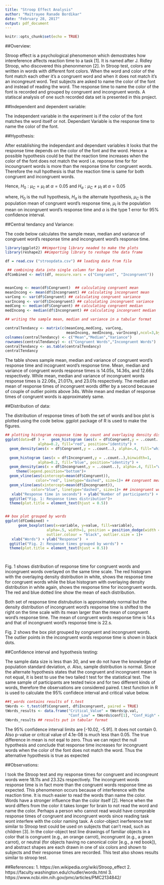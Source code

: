 ```yaml
---
title: "Stroop Effect Analysis"
author: "Maitrayee Ranade Bordikar"
date: "February 28, 2017"
output: pdf_document
---
```


```r
knitr::opts_chunk$set(echo = TRUE)
```

##Overview:

Stroop effect is a psychological phenomenon which demostrates how intereference affects reaction time to a task [1]. It is named after J. Ridley Stroop, who discovered this phenonmenon [2]. In Stroop test, colors are written in words with different font colors.  When the word and color of the font match each other it's a congruent word and when it does not match it's an incongreunt word. Test subjects are asked to name the color of the font and instead of reading the word. The response time to name the color of the font is recorded and grouped by congruent and incongruent words. A statiscal analysis of one such recorded data set is presented in this project. 

##Independent and dependent variable:

The independent variable in the experiment is if the color of the font matches the word itself or not. Dependant Variable is the response time to name the color of the font.

##Hypothesis:

After establishing the independant and dependant variables it looks that the response time depends on the color of the font and the word. Hence a possible hypothesis could be that the reaction time increases when the color of the font does not match the word i.e. reponse time for for incoungruent words is more than the response time for congruent words. Therefore the null hpothesis is that the reaction time is same for both congruent and incongruent words.

Hence, $H_0: \mu_{C} = \mu_{I}$ at $\alpha=0.05$
and $H_a: \mu_{C} \neq \mu_{I}$ at $\alpha=0.05$

where, $H_0$ is the null hypothesis, $H_a$ is the alternate hypothesis, $\mu_C$ is the population mean of congruent word's response time, $\mu_I$ is the population mean on incongruent word's response time and $\alpha$ is the type 1 error for 95% confidence interval. 

##Central tendancy and Variance:

The code below calculates the sample mean, median and variance of congruent word's response time and incongruent word's response time.

```r
library(ggplot2) ##importing library neaded to make the plots
library(reshape2) ##importing library to reshape the data frame

df = read.csv ("stroopdata.csv") ## loading data from file

 ## combining data into single column for box plot
dfCombined <- melt(df, measure.vars = c("Congruent", "Incongruent"))


meanCong <- mean(df$Congruent)  ## calculating congruent mean
meanIncong <- mean(df$Incongruent) ## calculating incongruent mean
varCong <- var(df$Congruent) ## calculating congruent variance
varIncong <- var(df$Incongruent) ## calculating incongruent variance
medCong <- median(df$Congruent) ## calculating congruent median 
medIncong <- median(df$Incongruent) ## calculating incongruent median

## writing the sample mean, median and variance in a tabular format

centralTendancy <- matrix(c(meanCong,medCong, varCong, 
                            meanIncong, medIncong, varIncong),ncol=3,byrow=TRUE)
colnames(centralTendancy) <- c("Mean","Median","Variance")
rownames(centralTendancy) <- c("Congruent Words","Incongruent Words")
centralTendancy <- as.table(centralTendancy)
centralTendancy

```

The table shows sample mean, median and variance of congruent word's response time and incogruent word's response time. Mean, median and variance of congruent words response times is 14.05s, 14.36s, and 12.66s respectively. While mean, median and variance of incongruent words response times is 22.06s, 21.017s, and 23.01s respectively. The median and mean of response times of incongruent words differ by a second because of couple of outlier points above 34s. While mean and median of response times of congruent words is approximately same.

##Distribution of data:

The distribution of response times of both the set of words and box plot is plotted using the code below. ggplot package of R is used to make the figures.

```r

## plotting histogram response time by count and overlaying density distribution
ggplot(data=df ) +   geom_histogram (aes(x = df$Congruent,y = ..count..),binwidth=1,
               alpha=0.2, fill="red", position="identity") +       
  geom_density(aes(x = df$Congruent,y = ..count..), alpha=.4, fill="white") + 
    
  geom_histogram (aes(x = df$Incongruent,y = ..count..),binwidth=1,
               alpha=0.2, fill="blue", position="identity") +  
  geom_density(aes(x = df$Incongruent,y = ..count..), alpha=.4, fill="white") + 
     theme(legend.position="bottom")+
  geom_vline(aes(xintercept=mean(df$Congruent)),      
              color="red", linetype="dashed", size=1)+ ## congruent mean
  geom_vline(aes(xintercept=mean(df$Incongruent)),   
            color="blue", linetype="dashed", size=1)+ ## incongruent word mean
   xlab("Response time in seconds") + ylab("Number of participants") + 
  ggtitle("Fig. 1: Response times distribution")+
  theme(plot.title = element_text(hjust = 0.5))


## box plot grouped by words
ggplot(dfCombined) +
      geom_boxplot(aes(x=variable, y=value, fill=variable), 
                   alpha=.5, width=1, position = position_dodge(width = 1),  
                   outlier.colour = "black", outlier.size = 1)+ 
   xlab("Words") + ylab("Response")  + 
  ggtitle("Fig. 2: Response times grouped by words") + 
  theme(plot.title = element_text(hjust = 0.5))

 
```

Fig. 1 shows distribution of response time for congruent words and incongruent words overlayed on the same time scale. The red histogram with the overlaying density distribution in white, shows the response time for congruent words while the blue histogram with overlaying density distribution in white again, shows the response time for incongruent words. The red and blue dotted line show the mean of each distribution. 

Both set of response time distrubution is approximately normal but the density distribution of incongruent word's response time is shifted to the right on the time scale with its mean larger than the mean of congruent word's response time. The mean of congruent words response time is 14.s and that of incongruent word's response time is 22.s.

Fig. 2 shows the box plot grouped by congruent and incongruent words. The outlier points in the incongruent words response time is shown in black dots.  



##Confidence interval and hypothesis testing:

The sample data size is less than 30, and we do not have the knowledge of population standard deviation, $\sigma$. Also, sample distribution is normal. Since the alternate hypothesis states that the congruent and incongruent mean is not equal, it is best to use the two tailed t test for the statistical test. The same sample of participants are tested twice and for two different kinds of words, therefore the observations are considered paired. t.test function in R is used to calculate the 95% confidece interval and critical value below. 

```r
##t_words contains results of t.test
tWords <- t.test(df$Congruent, df$Incongruent, paired = TRUE) 
tWords_results <- data.frame("Critical_Value" = tWords$p.val, 
                             "Conf_Low" = tWords$conf[1], "Conf_High" = tWords$conf[2])
tWords_results ## results put in tabular format

```

The 95% confidence interval limits are [-10.02, -5.91]. It does not contain 0. Also p-value or critcal value of 4.1e-08 is much less than 0.05. The true difference in mean is not eqal to zero. Thus we can reject the null hypothesis and conclude that response time increases for incongruent words when the color of the font does not match the word. Thus the alternative hypothesis is true as expected


##Observations: 

I took the Stroop test and my response times for congruent and incongreunt words were 18.11s and 23.32s respectively. The incongruent words response time is in fact more than the congruent words response time as expected. This phenomenon occurs because of interference with the reaction time. It is much easier to read the words than name the color. Words have a stronger influence than the color itself [2]. Hence when the word differs from the color it takes longer for brain to not read the word and name the color. Perhaps a person who cannot read would have comprable response times of congruent and incongruent words since reading task wont interfere with the color naming task. A color-object inerference test similar to Stroop test could be used on subjects that can't read, such as children [3]. In the color-object test line drawings of familiar objects in a color that is congruent (e.g., an orange carrot), incongruent (e.g., a green carrot), or neutral (for objects having no canonical color [e.g., a red book]), and abstract shapes are each drawn in one of six colors and shown to subjects and their response times are recorded. This test also shows results similar to stroop test.    

##References:
1. https://en.wikipedia.org/wiki/Stroop_effect
2. https://faculty.washington.edu/chudler/words.html
3. https://www.ncbi.nlm.nih.gov/pmc/articles/PMC2134842/


